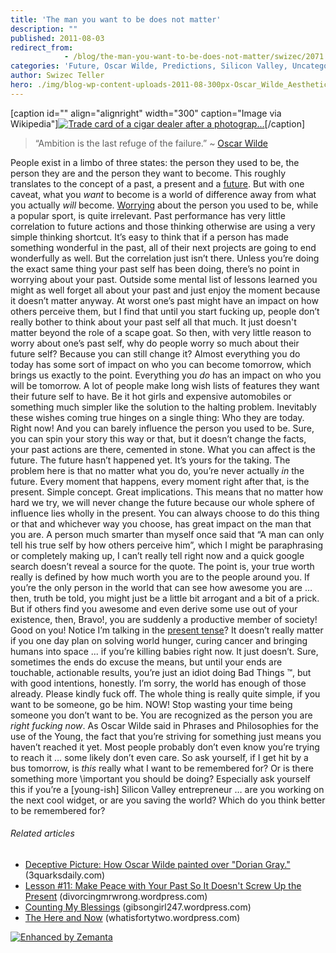```yaml
---
title: 'The man you want to be does not matter'
description: ""
published: 2011-08-03
redirect_from: 
            - /blog/the-man-you-want-to-be-does-not-matter/swizec/2071
categories: 'Future, Oscar Wilde, Predictions, Silicon Valley, Uncategorized'
author: Swizec Teller
hero: ./img/blog-wp-content-uploads-2011-08-300px-Oscar_Wilde_Aesthetic_Cigars.jpg
---
```

\[caption id="" align="alignright" width="300" caption="Image via Wikipedia"][![Trade card of a cigar dealer after a photograp...](./img/blog-wp-content-uploads-2011-08-300px-Oscar_Wilde_Aesthetic_Cigars.jpg "Trade card of a cigar dealer after a photograp...")](http://commons.wikipedia.org/wiki/File:Oscar_Wilde_Aesthetic_Cigars.jpg)\[/caption]

> “Ambition is the last refuge of the failure.” ~ [Oscar Wilde](http://en.wikipedia.org/wiki/Oscar_Wilde "Oscar Wilde")

People exist in a limbo of three states: the person they used to be, the person they are and the person they want to become. This roughly translates to the concept of a past, a present and a [future](http://en.wikipedia.org/wiki/Future "Future"). But with one caveat, what you _want_ to become is a world of difference away from what you actually _will_ become. [Worrying](http://en.wikipedia.org/wiki/Worry "Worry") about the person you used to be, while a popular sport, is quite irrelevant. Past performance has very little correlation to future actions and those thinking otherwise are using a very simple thinking shortcut. It’s easy to think that if a person has made something wonderful in the past, all of their next projects are going to end wonderfully as well. But the correlation just isn’t there. Unless you’re doing the exact same thing your past self has been doing, there’s no point in worrying about your past. Outside some mental list of lessons learned you might as well forget all about your past and just enjoy the moment because it doesn’t matter anyway. At worst one’s past might have an impact on how others perceive them, but I find that until you start fucking up, people don’t really bother to think about your past self all that much. It just doesn't matter beyond the role of a scape goat. So then, with very little reason to worry about one’s past self, why do people worry so much about their future self? Because you can still change it? Almost everything you do today has some sort of impact on who you can become tomorrow, which brings us exactly to the point. Everything you _do_ has an impact on who you will be tomorrow. A lot of people make long wish lists of features they want their future self to have. Be it hot girls and expensive automobiles or something much simpler like the solution to the halting problem. Inevitably these wishes coming true hinges on a single thing: Who they are today. Right now! And you can barely influence the person you used to be. Sure, you can spin your story this way or that, but it doesn’t change the facts, your past actions are there, cemented in stone. What you can affect is the future. The future hasn’t happened yet. It’s yours for the taking. The problem here is that no matter what you do, you’re never actually _in_ the future. Every moment that happens, every moment right after that, is the present. Simple concept. Great implications. This means that no matter how hard we try, we will never change the future because our whole sphere of influence lies wholly in the present. You can always choose to do this thing or that and whichever way you choose, has great impact on the man that you are. A person much smarter than myself once said that “A man can only tell his true self by how others perceive him”, which I might be paraphrasing or completely making up, I can’t really tell right now and a quick google search doesn’t reveal a source for the quote. The point is, your true worth really is defined by how much worth you are to the people around you. If you’re the only person in the world that can see how awesome you are … then, truth be told, you might just be a little bit arrogant and a bit of a prick. But if others find you awesome and even derive some use out of your existence, then, Bravo!, you are suddenly a productive member of society! Good on you! Notice I’m talking in the [present tense](http://en.wikipedia.org/wiki/Present_tense "Present tense")? It doesn’t really matter if you one day plan on solving world hunger, curing cancer and bringing humans into space ... if you’re killing babies right now. It just doesn’t. Sure, sometimes the ends do excuse the means, but until your ends are touchable, actionable results, you’re just an idiot doing Bad Things ™, but with good intentions, honestly. I’m sorry, the world has enough of those already. Please kindly fuck off. The whole thing is really quite simple, if you want to be someone, go be him. NOW! Stop wasting your time being someone you don’t want to be. You are recognized as the person you are _right fucking now_. As Oscar Wilde said in Phrases and Philosophies for the use of the Young, the fact that you’re striving for something just means you haven’t reached it yet. Most people probably don’t even know you’re trying to reach it … some likely don’t even care. So ask yourself, if I get hit by a bus tomorrow, is _this_ really what I want to be remembered for? Or is there something more \\important you should be doing? Especially ask yourself this if you’re a \[young-ish] Silicon Valley entrepreneur … are you working on the next cool widget, or are you saving the world? Which do you think better to be remembered for?

###### Related articles

- [Deceptive Picture: How Oscar Wilde painted over "Dorian Gray."](http://www.3quarksdaily.com/3quarksdaily/2011/08/deceptive-picture-how-oscar-wilde-painted-over-dorian-gray.html) (3quarksdaily.com)
- [Lesson #11: Make Peace with Your Past So It Doesn't Screw Up the Present](http://divorcingmrwrong.wordpress.com/2011/07/23/lesson-11-make-peace-with-your-past-so-it-doesn%25e2%2580%2599t-screw-up-the-present/) (divorcingmrwrong.wordpress.com)
- [Counting My Blessings](http://gibsongirl247.wordpress.com/2011/06/13/counting-my-blessings/) (gibsongirl247.wordpress.com)
- [The Here and Now](http://whatisfortytwo.wordpress.com/2011/07/21/the-here-and-now/) (whatisfortytwo.wordpress.com)

[![Enhanced by Zemanta](http://img.zemanta.com/zemified_e.png?x-id=4ba43826-1bbd-498f-810f-aa9547105c78)](http://www.zemanta.com/ "Enhanced by Zemanta")